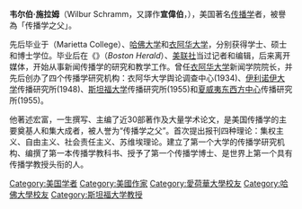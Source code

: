 {{Infobox writer
| name        = 韦尔伯·施拉姆<br /><small>Wilbur Schramm</small>
| image       = 
| caption     = 
| birthname   = Wilbur Lang Schramm
| birthdate  = {{Birth date|1907|8|5}}
| birthplace = [[美國|美國]][[俄亥俄州|俄亥俄州]][[玛丽埃塔_(俄亥俄州)|玛丽埃塔]]
| deathdate  = {{death date and age|1987|12|27|1907|8|5}}
| deathplace = 美國[[夏威夷州|夏威夷州]][[檀香山|檀香山]]
| alma_mater   = [[哈佛大學|哈佛大學]]（碩士）<br />[[艾奥瓦大学|艾奥瓦大学]]（博士）
| occupation    = [[記者|記者]]、作家、學者
| language      = [[英語|英語]]
| nationality   = 
| ethnicity     = 
| citizenship   = {{USA}}
| notableworks  = 《[[大众媒体与国家发展|大众媒体与国家发展]]》（''Mass Media and National Development''）
| spouse        = 
| partner       = 
| children      = 
| relatives     = 
| influences    = 
| influenced    = 
| awards        = [[欧·亨利奖|欧·亨利奖]]
| signature     = 
| signature_alt = 
| website       = 
}}
'''韦尔伯·施拉姆'''（Wilbur Schramm，又譯作'''宣偉伯'''，{{bd|1907年|8月5日|1987年|12月27日}}），美国著名[[传播学|传播学]]者，被譽為「传播学之父」。

先后毕业于{{le|马里塔学院|Marietta College}}（Marietta College）、[[哈佛大学|哈佛大学]]和[[衣阿华大学|衣阿华大学]]，分别获得学士、硕士和博士学位。毕业后在《{{le|波士顿先驱报|Boston Herald}}》（''Boston Herald''）、[[美联社|美联社]]当过记者和编辑，后来离开媒体，开始从事新闻传播学的研究和教学工作。曾任[[衣阿华大学|衣阿华大学]]新闻学院院长，并先后创办了四个传播学研究机构：衣阿华大学舆论调查中心(1934)、[[伊利诺伊大学|伊利诺伊大学]]传播研究所(1948)、[[斯坦福大学|斯坦福大学]]传播研究所(1955)和[[夏威夷东西方中心|夏威夷东西方中心]]传播研究所(1955)。

他著述宏富，一生撰写、主编了近30部著作及大量学术论文，是美国传播学的主要奠基人和集大成者，被人誉为“传播学之父”。首次提出报刊四种理论：集权主义、自由主义、社会责任主义、苏维埃理论。建立了第一个大学的传播学研究机构、编撰了第一本传播学教科书、授予了第一个传播学博士、是世界上第一个具有传播学教授头衔的人。

{{Authority control}}
{{DEFAULTSORT:Schramm, Wilbur}}
{{美國人物小作品}}
[[Category:美国学者|Category:美国学者]]
[[Category:美國作家|Category:美國作家]]
[[Category:愛荷華大學校友|Category:愛荷華大學校友]]
[[Category:哈佛大學校友|Category:哈佛大學校友]]
[[Category:斯坦福大学教授|Category:斯坦福大学教授]]